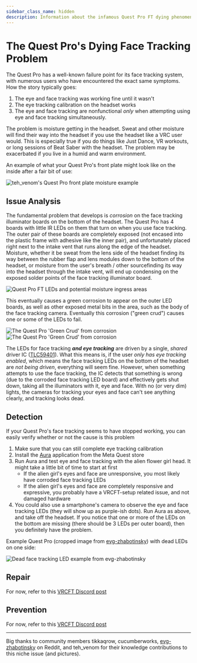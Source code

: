 ```yaml
---
sidebar_class_name: hidden
description: Information about the infamous Quest Pro FT dying phenomena
---
```



# The Quest Pro's Dying Face Tracking Problem

The Quest Pro has a well-known failure point for its face tracking system, with numerous users who have encountered the exact same symptoms.
How the story typically goes:

1. The eye and face tracking was working fine until it wasn't
2. The eye tracking calibration on the headset works
3. The eye and face tracking are nonfunctional *only* when attempting using eye and face tracking simultaneously. 

The problem is moisture getting in the headset. 
Sweat and other moisture will find their way into the headset if you use the headset like a VRC user would. 
This is especially true if you do things like Just Dance, VR workouts, or long sessions of Beat Saber with the headset. 
The problem may be exacerbated if you live in a humid and warm environment. 

An example of what your Quest Pro's front plate might look like on the inside after a fair bit of use:

<div style={{
    width: '75%',
    height: 'auto',
    margin: 'auto',
    display: 'block'
}}>
    <img src={require("./img/quest/quest_pro_front_plate_sweaty.jpg").default} alt="teh_venom's Quest Pro front plate moisture example" />
</div>

<!-- Through headset teardowns from members of the face tracking community, we have found that the cause of this problem is an oversight in the headset design.  -->

## Issue Analysis
The fundamental problem that develops is *corrosion* on the face tracking illuminator boards on the bottom of the headset. 
The Quest Pro has 4 boards with little IR LEDs on them that turn on when you use face tracking. 
The outer pair of these boards are completely exposed (not encased into the plastic frame with adhesive like the inner pair), and unfortunately placed right 
next to the intake vent that runs along the edge of the headset. 
Moisture, whether it be sweat from the lens side of the headset finding its way between the rubber flap and lens modules down to the bottom of the headset, or moisture from the user's breath / other 
sourcefinding its way into the headset through the intake vent, will end up condensing on the exposed solder points of the face tracking illuminator board. 

<div style={{
    width: '75%',
    height: 'auto',
    margin: 'auto',
    display: 'block'
}}>
    <img src={require("./img/quest/quest_pro_bottom_labeled.png").default} alt="Quest Pro FT LEDs and potential moisture ingress areas" />
</div>

This eventually causes a green corrosion to appear on the outer LED boards, as well as other exposed metal bits in the area, such as the body of the face tracking camera.
Eventually this corrosion ("green crud") causes one or some of the LEDs to fail. 

<div style={{
    width: '75%',
    height: 'auto',
    margin: 'auto',
    display: 'block'
}}>
    <img src={require("./img/quest/quest_pro_crud.jpg").default} alt="The Quest Pro 'Green Crud' from corrosion" />
</div>

<div style={{
    width: '75%',
    height: 'auto',
    margin: 'auto',
    display: 'block'
}}>
    <img src={require("./img/quest/quest_pro_crud_1.jpg").default} alt="The Quest Pro 'Green Crud' from corrosion" />
</div>

The LEDs for face tracking ***and eye tracking*** are driven by a single, *shared* driver IC ([TLC59401](https://www.ti.com/product/TLC59401#tech-docs)). 
What this means is, if the user *only has eye tracking enabled*, which means the face tracking LEDs on the bottom of the headset are *not being driven*, everything will seem fine.
However, when something attempts to use the face tracking, the IC detects that something is wrong (due to the corroded face tracking LED board) and effectively gets shut down, 
taking all the illuminators with it, eye and face. 
With no (or very dim) lights, the cameras for tracking your eyes and face can't see anything clearly, and tracking looks dead. 

## Detection 

If your Quest Pro's face tracking seems to have stopped working, you can easily verify whether or not the cause is this problem

1. Make sure that you can still complete eye tracking calibration
2. Install the [Aura](https://www.meta.com/experiences/aura/5367350470041414/) application from the Meta Quest store 
3. Run Aura and test eye and face tracking with the alien flower girl head. It might take a little bit of time to start at first
   - If the alien girl's eyes and face are unresponsive, you most likely have corroded face tracking LEDs
   - If the alien girl's eyes and face are completely responsive and expressive, you probably have a VRCFT-setup related issue, and not damaged hardware
4. You could also use a smartphone's camera to observe the eye and face tracking LEDs (they will show up as purple-ish dots). Run Aura as above, and take off the headset. 
   If you notice that one or more of the LEDs on the bottom are missing (there should be 3 LEDs per outer board), then you definitely have the problem. 

Example Quest Pro (cropped image from [evg-zhabotinsky](https://www.reddit.com/r/QuestPro/comments/12tfqzr/busted_face_tracking_kills_otherwise_working_eye/)) with dead LEDs on one side: 

<div style={{
    width: '50%',
    height: 'auto',
    margin: 'auto',
    display: 'block'
}}>
    <img src={require("./img/quest/quest_pro_dead_leds_example.png").default} alt="Dead face tracking LED example from evg-zhabotinsky" />
</div>

## Repair 

For now, refer to this [VRCFT Discord post](https://discord.com/channels/849300336128032789/1294044503832789042)

## Prevention 

For now, refer to this [VRCFT Discord post](https://discord.com/channels/849300336128032789/1294044503832789042)

---

Big thanks to community members tikkaqrow, cucumberworks, [evg-zhabotinsky](https://www.reddit.com/r/QuestPro/comments/12tfqzr/busted_face_tracking_kills_otherwise_working_eye/) on Reddit, and teh_venom
for their knowledge contributions to this niche issue (and pictures).